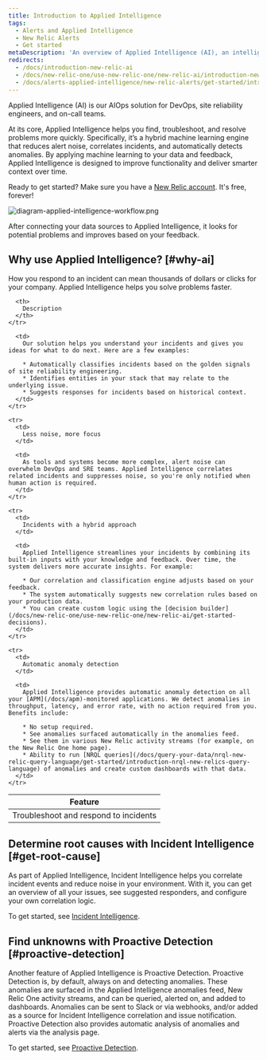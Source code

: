 ```yaml
---
title: Introduction to Applied Intelligence
tags:
  - Alerts and Applied Intelligence
  - New Relic Alerts
  - Get started
metaDescription: 'An overview of Applied Intelligence (AI), an intelligent AIOps solution for your alerting systems in New Relic.'
redirects:
  - /docs/introduction-new-relic-ai
  - /docs/new-relic-one/use-new-relic-one/new-relic-ai/introduction-new-relic-ai
  - /docs/alerts-applied-intelligence/new-relic-alerts/get-started/introduction-new-relic-ai
---
```


Applied Intelligence (AI) is our AIOps solution for DevOps, site reliability engineers, and on-call teams.

At its core, Applied Intelligence helps you find, troubleshoot, and resolve problems more quickly. Specifically, it’s a hybrid machine learning engine that reduces alert noise, correlates incidents, and automatically detects anomalies. By applying machine learning to your data and feedback, Applied Intelligence is designed to improve functionality and deliver smarter context over time.

Ready to get started? Make sure you have a [New Relic account](https://newrelic.com/signup). It's free, forever!

![diagram-applied-intelligence-workflow.png](./images/diagram-applied-intelligence-workflow.png "diagram-applied-intelligence-workflow.png")

<figcaption>
  After connecting your data sources to Applied Intelligence, it looks for potential problems and improves based on your feedback.
</figcaption>

## Why use Applied Intelligence? [#why-ai]

How you respond to an incident can mean thousands of dollars or clicks for your company. Applied Intelligence helps you solve problems faster.

<table>
  <thead>
    <tr>
      <th style={{ width: "150px" }}>
        Feature
      </th>

      <th>
        Description
      </th>
    </tr>
  </thead>

  <tbody>
    <tr>
      <td>
        Troubleshoot and respond to incidents
      </td>

      <td>
        Our solution helps you understand your incidents and gives you ideas for what to do next. Here are a few examples:

        * Automatically classifies incidents based on the golden signals of site reliability engineering.
        * Identifies entities in your stack that may relate to the underlying issue.
        * Suggests responses for incidents based on historical context.
      </td>
    </tr>

    <tr>
      <td>
        Less noise, more focus
      </td>

      <td>
        As tools and systems become more complex, alert noise can overwhelm DevOps and SRE teams. Applied Intelligence correlates related incidents and suppresses noise, so you're only notified when human action is required.
      </td>
    </tr>

    <tr>
      <td>
        Incidents with a hybrid approach
      </td>

      <td>
        Applied Intelligence streamlines your incidents by combining its built-in inputs with your knowledge and feedback. Over time, the system delivers more accurate insights. For example:

        * Our correlation and classification engine adjusts based on your feedback.
        * The system automatically suggests new correlation rules based on your production data.
        * You can create custom logic using the [decision builder](/docs/new-relic-one/use-new-relic-one/new-relic-ai/get-started-decisions).
      </td>
    </tr>

    <tr>
      <td>
        Automatic anomaly detection
      </td>

      <td>
        Applied Intelligence provides automatic anomaly detection on all your [APM](/docs/apm)-monitored applications. We detect anomalies in throughput, latency, and error rate, with no action required from you. Benefits include:

        * No setup required. 
        * See anomalies surfaced automatically in the anomalies feed. 
        * See them in various New Relic activity streams (for example, on the New Relic One home page). 
        * Ability to run [NRQL queries](/docs/query-your-data/nrql-new-relic-query-language/get-started/introduction-nrql-new-relics-query-language) of anomalies and create custom dashboards with that data.
      </td>
    </tr>

  </tbody>
</table>

## Determine root causes with Incident Intelligence [#get-root-cause]

As part of Applied Intelligence, Incident Intelligence helps you correlate incident events and reduce noise in your environment. With it, you can get an overview of all your issues, see suggested responders, and configure your own correlation logic.

To get started, see [Incident Intelligence](/docs/enable-new-relic-ai).

## Find unknowns with Proactive Detection [#proactive-detection]

Another feature of Applied Intelligence is Proactive Detection. Proactive Detection is, by default, always on and detecting anomalies. These anomalies are surfaced in the Applied Intelligence anomalies feed, New Relic One activity streams, and can be queried, alerted on, and added to dashboards. Anomalies can be sent to Slack or via webhooks, and/or added as a source for Incident Intelligence correlation and issue notification. Proactive Detection also provides automatic analysis of anomalies and alerts via the analysis page. 

To get started, see [Proactive Detection](/docs/proactive-detection-new-relic-ai).
